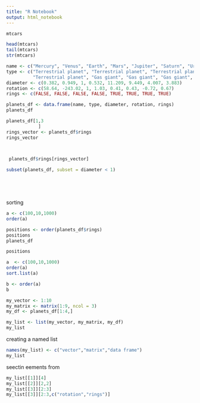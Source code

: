 ---
title: "R Notebook"
output: html_notebook
---

```{r}
mtcars

head(mtcars)
tail(mtcars)
str(mtcars)
```


```{r}
name <- c("Mercury", "Venus", "Earth", "Mars", "Jupiter", "Saturn", "Uranus", "Neptune")
type <- c("Terrestrial planet", "Terrestrial planet", "Terrestrial planet", 
          "Terrestrial planet", "Gas giant", "Gas giant", "Gas giant", "Gas giant")
diameter <- c(0.382, 0.949, 1, 0.532, 11.209, 9.449, 4.007, 3.883)
rotation <- c(58.64, -243.02, 1, 1.03, 0.41, 0.43, -0.72, 0.67)
rings <- c(FALSE, FALSE, FALSE, FALSE, TRUE, TRUE, TRUE, TRUE)

planets_df <- data.frame(name, type, diameter, rotation, rings)
planets_df
```
```{r}
planets_df[1,3
            ]
rings_vector <- planets_df$rings
rings_vector



 planets_df$rings[rings_vector]
  
subset(planets_df, subset = diameter < 1)



           
```

sorting

```{r}

a <- c(100,10,1000)
order(a)

positions <- order(planets_df$rings)
positions
planets_df

```
```{r}
positions
```
```{r}
a  <- c(100,10,1000)
order(a)
sort.list(a)

b <- order(a)
b
```
```{r}
my_vector <- 1:10
my_matrix <- matrix(1:9, ncol = 3)
my_df <- planets_df[1:4,]

my_list <- list(my_vector, my_matrix, my_df)
my_list
```

creating a named list

```{r} 
names(my_list) <- c("vector","matrix","data frame")
my_list

```

seectin eements from

```{r}
my_list[[1]][4]
my_list[[2]][2,2]
my_list[[3]][2:3]
my_list[[3]][2:3,c("rotation","rings")]

```


